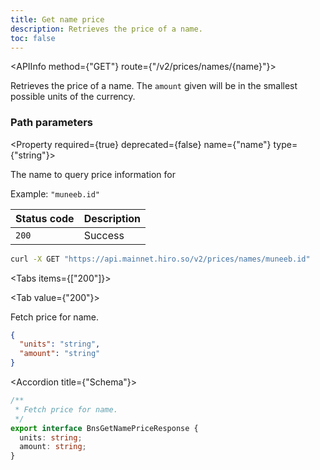 ```yaml
---
title: Get name price
description: Retrieves the price of a name.
toc: false
---
```




<Root>

<API>

<APIInfo method={"GET"} route={"/v2/prices/names/{name}"}>

Retrieves the price of a name. The `amount` given will be in the smallest possible units of the currency.

### Path parameters

<Property required={true} deprecated={false} name={"name"} type={"string"}>

The name to query price information for

<span>Example:  `"muneeb.id"`</span>

</Property>

| Status code | Description |
| :----------- | :----------- |
| `200` | Success |

</APIInfo>

<APIExample>

```bash title="Terminal"
curl -X GET "https://api.mainnet.hiro.so/v2/prices/names/muneeb.id"
```

<Tabs items={["200"]}>

<Tab value={"200"}>

Fetch price for name.

```json title="Example response"
{
  "units": "string",
  "amount": "string"
}
```

<Accordions>

<Accordion title={"Schema"}>

```ts
/**
 * Fetch price for name.
 */
export interface BnsGetNamePriceResponse {
  units: string;
  amount: string;
}

```

</Accordion>

</Accordions>

</Tab>

</Tabs>

</APIExample>

</API>

</Root>
